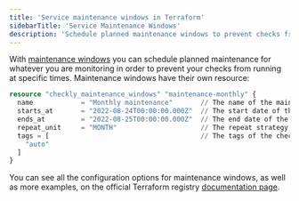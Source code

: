 ```yaml
---
title: 'Service maintenance windows in Terraform'
sidebarTitle: 'Service Maintenance Windows'
description: 'Schedule planned maintenance windows to prevent checks from running during specific times'
---
```


With [maintenance windows](/maintenance-windows/) you can schedule planned maintenance for whatever you are monitoring in order to prevent your checks from running at specific times. Maintenance windows have their own resource:

```terraform
resource "checkly_maintenance_windows" "maintenance-monthly" {
  name            = "Monthly maintenance"       // The name of the maintenance window
  starts_at       = "2022-08-24T00:00:00.000Z"  // The start date of the maintenance window
  ends_at         = "2022-08-25T00:00:00.000Z"  // The end date of the maintenance window
  repeat_unit     = "MONTH"                     // The repeat strategy for the maintenance window
  tags = [                                      // The tags of the checks and groups maintenance window should apply to
    "auto"
  ]
}
```

You can see all the configuration options for maintenance windows, as well as more examples, on the official Terraform registry [documentation page](https://registry.terraform.io/providers/checkly/checkly/latest/docs/resources/maintenance_windows).
